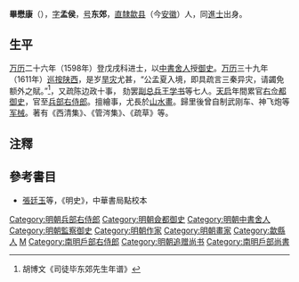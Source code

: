 '''畢懋康'''（{{bd|？||1645年||B}}），[[表字|字]]'''孟侯'''，[[号|号]]'''东郊'''，[[南直隸|直隸]][[歙县|歙县]]（今[[安徽|安徽]]）人，同[[進士|進士]]出身。

==生平==
[[万历|万历]]二十六年（1598年）登戊戌科进士，以[[中書舍人|中書舍人]]授[[御史|御史]]。[[万历|万历]]三十九年（1611年）[[巡按|巡按]][[陕西|陕西]]，是岁[[旱灾|旱灾]]尤甚，“公孟夏入境，即具疏言三秦异灾，请蠲免额外之賦。”<ref>胡博文《司徒毕东郊先生年谱》</ref>，又疏陈边政十事， 劾罢[[副总兵|副总兵]][[王学书|王学书]]等七人。[[天启_(明朝)|天启]]年間累官[[右佥都御史|右佥都御史]]，官至[[兵部右侍郎|兵部右侍郎]]。擅繪事，尤長於[[山水畫|山水畫]]。歸里後曾自制武刚车、神飞炮等[[军械|军械]]。著有《西清集》、《管涔集》、《疏草》等。

==注釋==
{{reflist}}

==參考書目==
*[[張廷玉|張廷玉]]等，《明史》，中華書局點校本

{{萬曆二十六年戊戌科殿試金榜}}
{{DEFAULTSORT:Bi畢}}
[[Category:明朝兵部右侍郎|Category:明朝兵部右侍郎]]
[[Category:明朝僉都御史|Category:明朝僉都御史]]
[[Category:明朝中書舍人|Category:明朝中書舍人]]
[[Category:明朝監察御史|Category:明朝監察御史]]
[[Category:明朝作家|Category:明朝作家]]
[[Category:明朝畫家|Category:明朝畫家]]
[[Category:歙縣人|Category:歙縣人]]
[[Category:畢姓|M]]
[[Category:南明戶部右侍郎|Category:南明戶部右侍郎]]
[[Category:明朝追赠尚书|Category:明朝追赠尚书]]
[[Category:南明戶部尚書|Category:南明戶部尚書]]